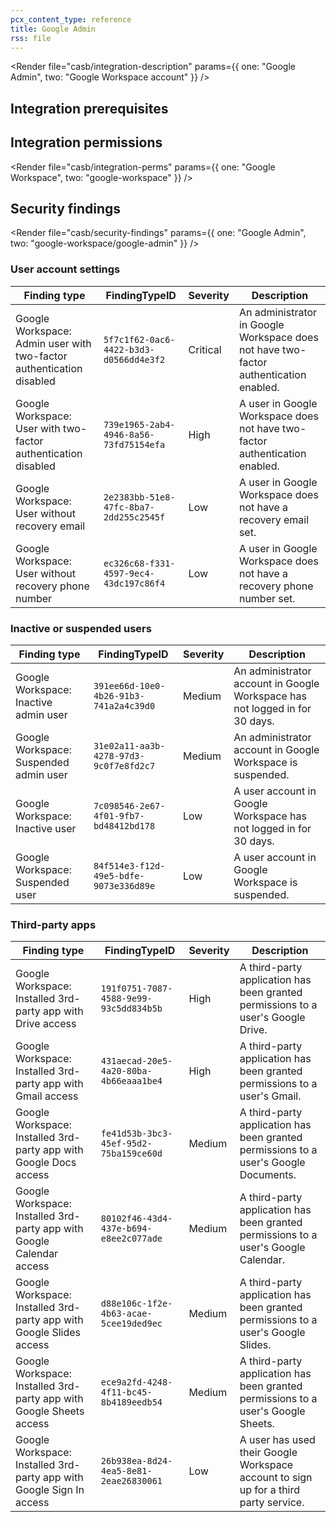 ```yaml
---
pcx_content_type: reference
title: Google Admin
rss: file
---
```



<Render
  file="casb/integration-description"
  params={{ one: "Google Admin", two: "Google Workspace account" }}
/>

## Integration prerequisites

<Render file="casb/google-prereqs" />

## Integration permissions

<Render
  file="casb/integration-perms"
  params={{ one: "Google Workspace", two: "google-workspace" }}
/>

## Security findings

<Render
  file="casb/security-findings"
  params={{ one: "Google Admin", two: "google-workspace/google-admin" }}
/>

### User account settings

| Finding type                                                         | FindingTypeID                          | Severity | Description                                                                           |
| -------------------------------------------------------------------- | -------------------------------------- | -------- | ------------------------------------------------------------------------------------- |
| Google Workspace: Admin user with two-factor authentication disabled | `5f7c1f62-0ac6-4422-b3d3-d0566dd4e3f2` | Critical | An administrator in Google Workspace does not have two-factor authentication enabled. |
| Google Workspace: User with two-factor authentication disabled       | `739e1965-2ab4-4946-8a56-73fd75154efa` | High     | A user in Google Workspace does not have two-factor authentication enabled.           |
| Google Workspace: User without recovery email                        | `2e2383bb-51e8-47fc-8ba7-2dd255c2545f` | Low      | A user in Google Workspace does not have a recovery email set.                        |
| Google Workspace: User without recovery phone number                 | `ec326c68-f331-4597-9ec4-43dc197c86f4` | Low      | A user in Google Workspace does not have a recovery phone number set.                 |

### Inactive or suspended users

| Finding type                           | FindingTypeID                          | Severity | Description                                                                 |
| -------------------------------------- | -------------------------------------- | -------- | --------------------------------------------------------------------------- |
| Google Workspace: Inactive admin user  | `391ee66d-10e0-4b26-91b3-741a2a4c39d0` | Medium   | An administrator account in Google Workspace has not logged in for 30 days. |
| Google Workspace: Suspended admin user | `31e02a11-aa3b-4278-97d3-9c0f7e8fd2c7` | Medium   | An administrator account in Google Workspace is suspended.                  |
| Google Workspace: Inactive user        | `7c098546-2e67-4f01-9fb7-bd48412bd178` | Low      | A user account in Google Workspace has not logged in for 30 days.           |
| Google Workspace: Suspended user       | `84f514e3-f12d-49e5-bdfe-9073e336d89e` | Low      | A user account in Google Workspace is suspended.                            |

### Third-party apps

| Finding type                                                          | FindingTypeID                          | Severity | Description                                                                          |
| --------------------------------------------------------------------- | -------------------------------------- | -------- | ------------------------------------------------------------------------------------ |
| Google Workspace: Installed 3rd-party app with Drive access           | `191f0751-7087-4588-9e99-93c5dd834b5b` | High     | A third-party application has been granted permissions to a user's Google Drive.     |
| Google Workspace: Installed 3rd-party app with Gmail access           | `431aecad-20e5-4a20-80ba-4b66eaaa1be4` | High     | A third-party application has been granted permissions to a user's Gmail.            |
| Google Workspace: Installed 3rd-party app with Google Docs access     | `fe41d53b-3bc3-45ef-95d2-75ba159ce60d` | Medium   | A third-party application has been granted permissions to a user's Google Documents. |
| Google Workspace: Installed 3rd-party app with Google Calendar access | `80102f46-43d4-437e-b694-e8ee2c077ade` | Medium   | A third-party application has been granted permissions to a user's Google Calendar.  |
| Google Workspace: Installed 3rd-party app with Google Slides access   | `d88e106c-1f2e-4b63-acae-5cee19ded9ec` | Medium   | A third-party application has been granted permissions to a user's Google Slides.    |
| Google Workspace: Installed 3rd-party app with Google Sheets access   | `ece9a2fd-4248-4f11-bc45-8b4189eedb54` | Medium   | A third-party application has been granted permissions to a user's Google Sheets.    |
| Google Workspace: Installed 3rd-party app with Google Sign In access  | `26b938ea-8d24-4ea5-8e81-2eae26830061` | Low      | A user has used their Google Workspace account to sign up for a third party service. |
